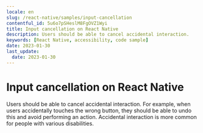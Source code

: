 ```yaml
---
locale: en
slug: /react-native/samples/input-cancellation
contentful_id: 5u6o7pSHeslM8FgOVZ1Wyi
title: Input cancellation on React Native
description: Users should be able to cancel accidental interaction.
keywords: [React Native, accessibility, code sample]
date: 2023-01-30
last_update:
  date: 2023-01-30
---
```


# Input cancellation on React Native

Users should be able to cancel accidental interaction. For example, when users accidentally touches the wrong button, they should be able to undo this and avoid performing an action. Accidental interaction is more common for people with various disabilities.

<CodeSample id="input-cancellation" platform="react native" locale="en"/>
